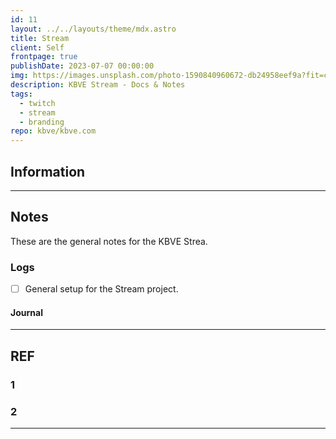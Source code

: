 ```yaml
---
id: 11
layout: ../../layouts/theme/mdx.astro
title: Stream
client: Self
frontpage: true
publishDate: 2023-07-07 00:00:00
img: https://images.unsplash.com/photo-1590840960672-db24958eef9a?fit=crop&w=1400&h=700&q=75
description: KBVE Stream - Docs & Notes
tags:
  - twitch
  - stream
  - branding
repo: kbve/kbve.com
---
```


## Information

---

## Notes

These are the general notes for the KBVE Strea.

### Logs

- [ ] General setup for the Stream project.

#### Journal


---

## REF

### 1

### 2

---